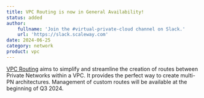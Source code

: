 ```yaml
---
title: VPC Routing is now in General Availability!
status: added
author:
    fullname: 'Join the #virtual-private-cloud channel on Slack.'
    url: 'https://slack.scaleway.com'
date: 2024-06-25
category: network
product: vpc
---
```


[VPC Routing](/network/vpc/concepts/#routing) aims to simplify and streamline the creation of routes between Private Networks within a VPC. It provides the perfect way to create multi-PN architectures. Management of custom routes will be available at the beginning of Q3 2024.

